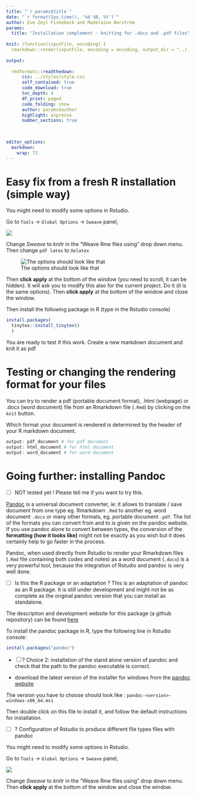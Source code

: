 ---
title: "`r params$title`"
date: "`r format(Sys.time(), '%d %B, %Y')`"
author: Eve Zeyl Fiskebeck and Madelaine Norström
params:
  title: "Installation complement - knitting for .docx and .pdf files" 
  
knit: (function(inputFile, encoding) {
  rmarkdown::render(inputFile, encoding = encoding, output_dir = "../../docs") })
    
output: 
  
  rmdformats::readthedown:
      css: ../styles/style.css
      self_contained: true
      code_download: true
      toc_depth: 4
      df_print: paged
      code_folding: show
      author: params$author
      highlight: espresso
      number_sections: true
      

  
editor_options: 
  markdown: 
    wrap: 72
---

# Easy fix from a fresh R installation (simple way)

You might need to modify some options in Rstudio.

Go to `Tools` -> `Global Options` -> `Sweave` panel, 

![](./files/pdf_render_1.png)

Change *Sweave* to *knitr* in the "Weave Rnw files using" drop down menu. Then
change `pdf latex` to `Xelatex`

![The options should look like that](files/Renderpdf_1.png)

Then  **click apply**  at the bottom of the window (you need to scroll, it can be
hidden). It will ask you to modify this also for the current project. Do it (it
is the same options). Then **click apply** at the bottom of the window and close
the window. 


Then install the following package in R (type in the Rstudio console)
```{r, eval=FALSE}
install.packages(
  tinytex::install_tinytex()
  )
```


You are ready to test if this work. Create a new markdown document and knit it
as pdf



# Testing or changing the rendering format for your files  

You can try to render a pdf (portable document format), .html (webpage) or .docx (word document) file from an Rmarkdown file (`.Rmd`) by clicking on the `knit` button. 

Which format your document is rendered is determined by the header of your R markdown document. 

```{r, eval=FALSE}
output: pdf_document # for pdf document
output: html_document # for html document
output: word_document # for word document
```



# Going further: installing Pandoc

- [ ] NOT tested yet ! Please tell me if you want to try this. 


[Pandoc](https://pandoc.org/) is a universal document converter, ie: it allows 
to translate / save document from one type eg. Rmarkdown `.Rmd` to another eg. 
word document `.docx` or many other formats, eg. portable document `.pdf`. The 
list of the formats you can convert from and to is given on the pandoc website. 
If you use pandoc alone to convert between types, the conversion of the 
**formatting (how it looks like)** might not be exactly as you wish but it does 
certainly help to go faster in the process.  


Pandoc, when used directly from Rstudio to render your Rmarkdown files 
(`.Rmd` file containing both codes and notes) as a word document (`.docx`) is a 
very powerful tool, because the integration of Rstudio and pandoc is very well 
done.

- [ ] Is this the R package or an adaptation ?
This is an adaptation of pandoc as an R package. 
It is still under development and might not be as complete as the original pandoc
version that you can install as standalone.
 
The description and development website for this package (a github repository) 
can be found  [here](https://github.com/cderv/pandoc)

To install the pandoc package in R, type the following line in Rstudio console:
```{r, eval=FALSE}
install.packages("pandoc")
```

- [ ] ? Choice 2: installation of the stand alone version of pandoc
and check that the path to the pandoc executable is correct.

- download the latest version of the installer for windows from the [pandoc website](https://pandoc.org/installing.html)

The version you have to choose should look like : 
`pandoc-<version>-windows-x86_64.msi`

Then double click on this file to install it, and follow the default instructions
for installation.


- [ ] ? Configuration of Rstudio to produce different file types files with pandoc

You might need to modify some options in Rstudio.

Go to `Tools` -> `Global Options` -> `Sweave` panel, 

![](./files/pdf_render_1.png)

Change *Sweave* to *knitr* in the "Weave Rnw files using" drop down menu. Then 
**click apply** at the bottom of the window and close the window. 


<!-- 
- [ ] check : 
https://bookdown.org/yihui/rmarkdown-cookbook/install-pandoc.html
-->

